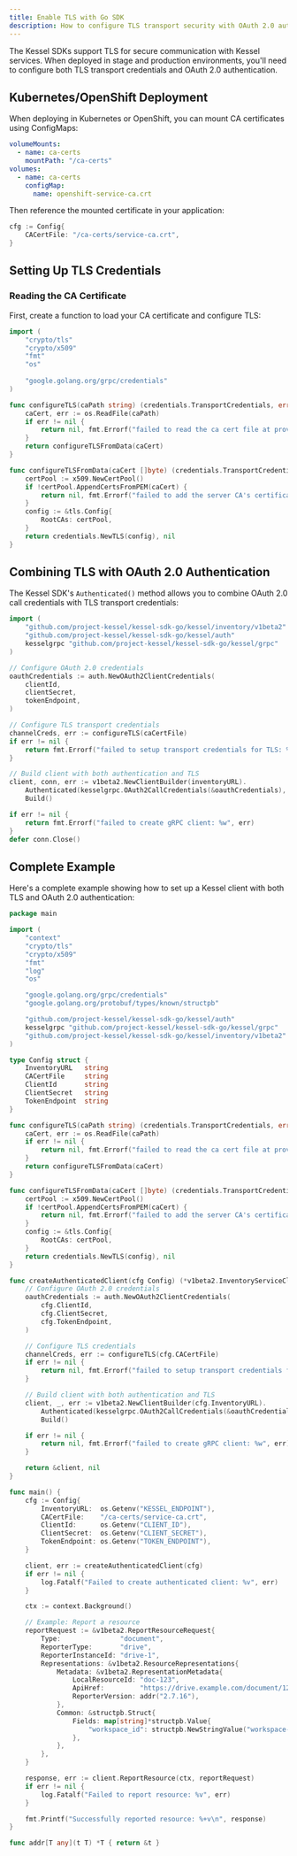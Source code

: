 ```yaml
---
title: Enable TLS with Go SDK
description: How to configure TLS transport security with OAuth 2.0 authentication using the kessel-sdk-go client library.
---
```


The Kessel SDKs support TLS for secure communication with Kessel services. 
When deployed in stage and production environments, you'll need to configure both TLS transport credentials and OAuth 2.0 authentication.


## Kubernetes/OpenShift Deployment

When deploying in Kubernetes or OpenShift, you can mount CA certificates using ConfigMaps:

```yaml
volumeMounts:
  - name: ca-certs
    mountPath: "/ca-certs"
volumes:
  - name: ca-certs
    configMap:
      name: openshift-service-ca.crt
```

Then reference the mounted certificate in your application:

```go
cfg := Config{
    CACertFile: "/ca-certs/service-ca.crt",
}
```

## Setting Up TLS Credentials

### Reading the CA Certificate

First, create a function to load your CA certificate and configure TLS:

```go
import (
    "crypto/tls"
    "crypto/x509"
    "fmt"
    "os"
    
    "google.golang.org/grpc/credentials"
)

func configureTLS(caPath string) (credentials.TransportCredentials, error) {
    caCert, err := os.ReadFile(caPath)
    if err != nil {
        return nil, fmt.Errorf("failed to read the ca cert file at provided path %s: %w", caPath, err)
    }
    return configureTLSFromData(caCert)
}

func configureTLSFromData(caCert []byte) (credentials.TransportCredentials, error) {
    certPool := x509.NewCertPool()
    if !certPool.AppendCertsFromPEM(caCert) {
        return nil, fmt.Errorf("failed to add the server CA's certificate to new cert pool")
    }
    config := &tls.Config{
        RootCAs: certPool,
    }
    return credentials.NewTLS(config), nil
}
```
## Combining TLS with OAuth 2.0 Authentication

The Kessel SDK's `Authenticated()` method allows you to combine OAuth 2.0 call credentials with TLS transport credentials:

```go
import (
    "github.com/project-kessel/kessel-sdk-go/kessel/inventory/v1beta2"
    "github.com/project-kessel/kessel-sdk-go/kessel/auth"
    kesselgrpc "github.com/project-kessel/kessel-sdk-go/kessel/grpc"
)

// Configure OAuth 2.0 credentials
oauthCredentials := auth.NewOAuth2ClientCredentials(
    clientId,
    clientSecret,
    tokenEndpoint,
)

// Configure TLS transport credentials
channelCreds, err := configureTLS(caCertFile)
if err != nil {
    return fmt.Errorf("failed to setup transport credentials for TLS: %w", err)
}

// Build client with both authentication and TLS
client, conn, err := v1beta2.NewClientBuilder(inventoryURL).
    Authenticated(kesselgrpc.OAuth2CallCredentials(&oauthCredentials), channelCreds).
    Build()

if err != nil {
    return fmt.Errorf("failed to create gRPC client: %w", err)
}
defer conn.Close()
```

## Complete Example

Here's a complete example showing how to set up a Kessel client with both TLS and OAuth 2.0 authentication:

```go
package main

import (
    "context"
    "crypto/tls"
    "crypto/x509"
    "fmt"
    "log"
    "os"

    "google.golang.org/grpc/credentials"
    "google.golang.org/protobuf/types/known/structpb"

    "github.com/project-kessel/kessel-sdk-go/kessel/auth"
    kesselgrpc "github.com/project-kessel/kessel-sdk-go/kessel/grpc"
    "github.com/project-kessel/kessel-sdk-go/kessel/inventory/v1beta2"
)

type Config struct {
    InventoryURL   string
    CACertFile     string
    ClientId       string
    ClientSecret   string
    TokenEndpoint  string
}

func configureTLS(caPath string) (credentials.TransportCredentials, error) {
    caCert, err := os.ReadFile(caPath)
    if err != nil {
        return nil, fmt.Errorf("failed to read the ca cert file at provided path %s: %w", caPath, err)
    }
    return configureTLSFromData(caCert)
}

func configureTLSFromData(caCert []byte) (credentials.TransportCredentials, error) {
    certPool := x509.NewCertPool()
    if !certPool.AppendCertsFromPEM(caCert) {
        return nil, fmt.Errorf("failed to add the server CA's certificate to new cert pool")
    }
    config := &tls.Config{
        RootCAs: certPool,
    }
    return credentials.NewTLS(config), nil
}

func createAuthenticatedClient(cfg Config) (*v1beta2.InventoryServiceClient, error) {
    // Configure OAuth 2.0 credentials
    oauthCredentials := auth.NewOAuth2ClientCredentials(
        cfg.ClientId,
        cfg.ClientSecret,
        cfg.TokenEndpoint,
    )

    // Configure TLS credentials
    channelCreds, err := configureTLS(cfg.CACertFile)
    if err != nil {
        return nil, fmt.Errorf("failed to setup transport credentials for TLS: %w", err)
    }

    // Build client with both authentication and TLS
    client, _, err := v1beta2.NewClientBuilder(cfg.InventoryURL).
        Authenticated(kesselgrpc.OAuth2CallCredentials(&oauthCredentials), channelCreds).
        Build()

    if err != nil {
        return nil, fmt.Errorf("failed to create gRPC client: %w", err)
    }

    return &client, nil
}

func main() {
    cfg := Config{
        InventoryURL:  os.Getenv("KESSEL_ENDPOINT"),
        CACertFile:    "/ca-certs/service-ca.crt",
        ClientId:      os.Getenv("CLIENT_ID"),
        ClientSecret:  os.Getenv("CLIENT_SECRET"),
        TokenEndpoint: os.Getenv("TOKEN_ENDPOINT"),
    }

    client, err := createAuthenticatedClient(cfg)
    if err != nil {
        log.Fatalf("Failed to create authenticated client: %v", err)
    }

    ctx := context.Background()

    // Example: Report a resource
    reportRequest := &v1beta2.ReportResourceRequest{
        Type:               "document",
        ReporterType:       "drive",
        ReporterInstanceId: "drive-1",
        Representations: &v1beta2.ResourceRepresentations{
            Metadata: &v1beta2.RepresentationMetadata{
                LocalResourceId: "doc-123",
                ApiHref:         "https://drive.example.com/document/123",
                ReporterVersion: addr("2.7.16"),
            },
            Common: &structpb.Struct{
                Fields: map[string]*structpb.Value{
                    "workspace_id": structpb.NewStringValue("workspace-1"),
                },
            },
        },
    }

    response, err := client.ReportResource(ctx, reportRequest)
    if err != nil {
        log.Fatalf("Failed to report resource: %v", err)
    }

    fmt.Printf("Successfully reported resource: %+v\n", response)
}

func addr[T any](t T) *T { return &t }
```


